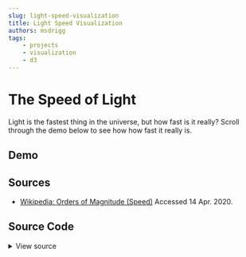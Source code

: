 ```yaml
---
slug: light-speed-visualization
title: Light Speed Visualization
authors: msdrigg
tags:
    - projects
    - visualization
    - d3
---
```



# The Speed of Light

Light is the fastest thing in the universe, but how fast is it really? Scroll through the demo below to see how how fast it really is.

## Demo

<LightSpeed />

## Sources

-   [Wikipedia: Orders of Magnitude (Speed)](<https://en.wikipedia.org/wiki/Orders_of_magnitude_(speed)>) Accessed 14 Apr. 2020.

## Source Code

<details>
    <summary>
    View source
    </summary>

```tsx title="LightSpeed.tsx"
export default function LightSpeed() {
    let { withBaseUrl } = useBaseUrlUtils();

    useEffect(() => {
        const c = 299792458;
        const width = 500;
        const height = 350;
        const mpsToMph = 2.23694;
        const margin = { top: 10, bottom: 30, left: 10, right: 10 };

        let dataContainer: string | any[];
        let canvas: d3.Selection<SVGGElement, unknown, HTMLElement, any>,
            objects: d3.Selection<SVGGElement, unknown, SVGGElement, unknown>,
            gX: d3.Selection<SVGGElement, unknown, HTMLElement, any>;

        let x = d3.scaleLog().domain([6e1, c]).range([0, width]);
        let xAxis = d3.axisBottom(x);

        let currentScale = 10;
        let currentTranslateX = 0;
        let imageRatios;
        let hsize = 80;
        let scaleFactor = 12;
        let objectNumber;
        let alreadyLoaded = false;
        let wrapper = d3.select(`.${styles.wrapper}`);

        let svg = wrapper
            .append("svg")
            .attr(
                "viewBox",
                "0 0 " +
                    (width + margin.left + margin.right) +
                    " " +
                    (height + margin.top + margin.bottom)
            )
            .attr("width", "100%");
        canvas = svg
            .append("g")
            .attr("id", "canvas")
            .attr("width", width)
            .attr("height", height)
            .attr(
                "transform",
                "translate(" + margin.left + "," + margin.top + ")"
            );
        let tooltip = wrapper
            .append("div")
            .attr("class", styles.tooltip)
            .style("opacity", 0);

        function updateGraph() {
            let newTransform = d3.zoomIdentity
                .translate(currentTranslateX, height / 2)
                .scale(currentScale);
            let new_x = newTransform.rescaleX(x);
            gX.call(xAxis.scale(new_x));
            objects.data(dataContainer).attr("transform", (d) => {
                return "translate(" + new_x(d.speed) + "," + height / 2 + ")";
            });
        }

        function motion(event: WheelEvent) {
            let dx = event.deltaX;
            let dy = event.deltaY;
            let amount: number;
            if (Math.abs(dx) > Math.abs(dy)) {
                amount = -dx;
            } else {
                amount = -dy;
            }
            currentTranslateX += amount;
            currentTranslateX = Math.max(
                -490 * currentScale,
                currentTranslateX
            );
            currentTranslateX = Math.min(40, currentTranslateX);
            event.preventDefault();
            event.stopPropagation();
            updateGraph();
        }

        function updateRectanglesIfComplete() {
            let proceed = true;
            for (let i = 0; i < dataContainer.length; i++) {
                proceed = proceed && imageRatios[dataContainer[i].name] != null;
            }
            if (proceed) {
                if (alreadyLoaded) return;
                alreadyLoaded = true;

                objects
                    .append("rect")
                    .attr("height", hsize)
                    .attr("width", function (d: any) {
                        return imageRatios[d.name] * hsize;
                    })
                    .attr("stroke", "white")
                    .style("stroke-width", 2)
                    .attr("y", function (d, i) {
                        return (
                            -hsize / 2 +
                            scaleFactor * i -
                            (scaleFactor * objectNumber) / 2
                        );
                    });

                objects
                    .append("image")
                    .attr("height", hsize)
                    .attr("width", function (d: any) {
                        return imageRatios[d.name] * hsize;
                    })
                    .attr("y", function (d, i) {
                        return (
                            -hsize / 2 +
                            scaleFactor * i -
                            (scaleFactor * objectNumber) / 2
                        );
                    })
                    .attr("href", (d: any) => {
                        return withBaseUrl(`light-speed/${d.image}`);
                    });
            } else {
                setTimeout(updateRectanglesIfComplete, 1000);
            }
        }

        d3.json(withBaseUrl("light-speed/FastThings.json")).then(
            (data: any[]) => {
                dataContainer = JSON.parse(JSON.stringify(data));
                for (let i = 0; i < dataContainer.length; i++) {
                    dataContainer[i].speed =
                        Math.round(dataContainer[i].speed * mpsToMph * 100) /
                        100.0;
                }
                imageRatios = {};
                for (let i = 0; i < dataContainer.length; i++) {
                    let img = new Image();
                    img.onload = function (this: HTMLImageElement, ev: Event) {
                        imageRatios[dataContainer[i].name] =
                            this.width / this.height;
                        updateRectanglesIfComplete();
                    };
                    img.src = withBaseUrl(
                        "light-speed/" + dataContainer[i].image
                    );
                }

                objects = canvas
                    .selectAll(".objects")
                    .data(data, function (d: any) {
                        return d.name;
                    })
                    .enter()
                    .append("g")
                    .attr("class", "objects")
                    .attr("transform", (d) => {
                        return (
                            "translate(" + x(d.speed) + "," + height / 2 + ")"
                        );
                    })
                    .on("mouseover", function (evt: MouseEvent, d) {
                        let tooltipText =
                            '<span style="font-weight: bold; font-size: 12px">' +
                            d.name +
                            "</span><br/>" +
                            '<span style="font-style: italic">' +
                            d.speed +
                            "</span>" +
                            " mph" +
                            "</br>" +
                            "</br>" +
                            d.description;
                        tooltip
                            .transition()
                            .duration(200)
                            .style("opacity", 0.9);
                        tooltip
                            .html(tooltipText)
                            .style("left", evt.offsetX + "px")
                            .style("top", evt.offsetY - 28 + "px");
                    })
                    .on("mouseout", function (d) {
                        tooltip.transition().duration(500).style("opacity", 0);
                    });

                objectNumber = data.length;

                gX = canvas
                    .append("g")
                    .attr("class", "axis axis-x")
                    .attr("transform", "translate(" + 0 + "," + height + ")")
                    .call(xAxis);
                updateGraph();
                svg.on("wheel.zoom", motion);
            }
        );
    }, []);

    return <div className={styles.wrapper} />;
}
```
</details>
